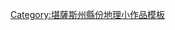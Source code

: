 {{asbox
| image     = Flag of Kansas.svg
| pix       = 
| subject   = 地理
| qualifier = 堪薩斯州[[林縣 (堪薩斯州)|林縣]]
| category  = 中東堪薩斯州地理小作品
| tempsort  =  Linn
| name      = Template:LinnCountyKS-geo-stub
}}
<noinclude>
[[Category:堪薩斯州縣份地理小作品模板]]
</noinclude>